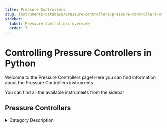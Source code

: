 ```yaml
---
title: Pressure Controllers
slug: instruments-database/pressure-controllers/pressure-controllers-overview
sidebar:
  label: Pressure Controllers overview
  order: 3
---
```


# Controlling Pressure Controllers in Python

Welcome to the Pressure Controllers page! Here you can find information about the Pressure Controllers instruments.

You can find all the available instruments from the sidebar



## Pressure Controllers

<details> 
<summary>Category Description</summary> 
A pressure regulator is a valve that controls the pressure of a fluid to a desired value, using negative feedback from the controlled pressure.
</details> 

<div className="flex flex-wrap">

<InstrumentThumbnail 
    path='pressure-controllers/ge/Gepressctrlpace-5000'
    img='https://res.cloudinary.com/dhopxs1y3/image/upload/v1692393979/Instruments/Pressure%20Controllers/Druck-PACE5000/file.png'
    label='Druck PACE5000'    
/>

</div>